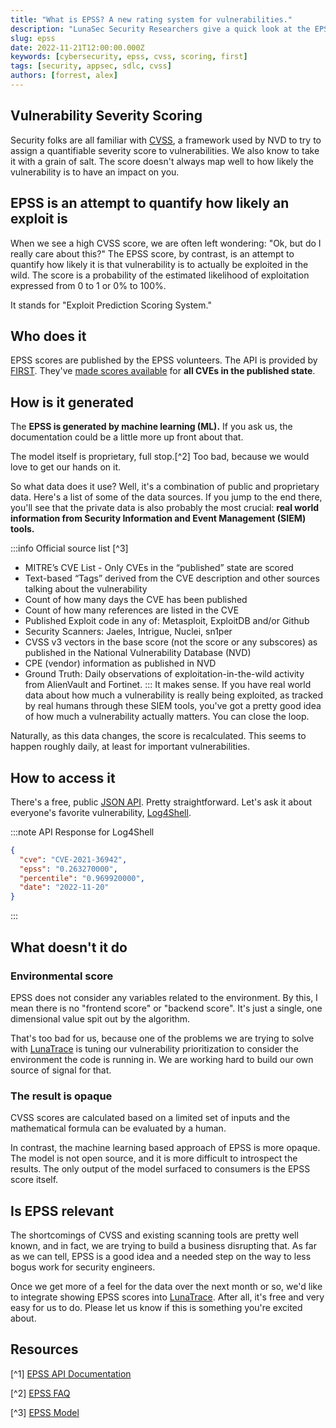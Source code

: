 ```yaml
---
title: "What is EPSS? A new rating system for vulnerabilities."
description: "LunaSec Security Researchers give a quick look at the EPSS scoring system, a new rating system for vulnerabilities"
slug: epss
date: 2022-11-21T12:00:00.000Z
keywords: [cybersecurity, epss, cvss, scoring, first]
tags: [security, appsec, sdlc, cvss]
authors: [forrest, alex]
---
```

<!--
  ~ Copyright by LunaSec (owned by Refinery Labs, Inc)
  ~
  ~ Licensed under the Creative Commons Attribution-ShareAlike 4.0 International
  ~ (the "License"); you may not use this file except in compliance with the
  ~ License. You may obtain a copy of the License at
  ~
  ~ https://creativecommons.org/licenses/by-sa/4.0/legalcode
  ~
  ~ See the License for the specific language governing permissions and
  ~ limitations under the License.
  ~
-->

## Vulnerability Severity Scoring

Security folks are all familiar with [CVSS](https://www.first.org/cvss/v3.1/specification-document), a framework used by
NVD to try to assign a quantifiable severity score to vulnerabilities. We also know to take it with a grain of salt.
The score doesn't always map well to how likely the vulnerability is to have an impact on you.

## EPSS is an attempt to quantify how likely an exploit is

When we see a high CVSS score, we are often left wondering: "Ok, but do I really care about this?" The EPSS score, by contrast,
is an attempt to quantify how likely it is that vulnerability is to actually be exploited in the wild. The score is a probability
of the estimated likelihood of exploitation expressed from 0 to 1 or 0% to 100%.

It stands for "Exploit Prediction Scoring System."

## Who does it
EPSS scores are published by the EPSS volunteers. The API is provided by [FIRST](https://www.first.org/about/).
They've [made scores available](https://www.first.org/epss/data_stats) for **all CVEs in the published state**.


## How is it generated
The **EPSS is generated by machine learning (ML).** If you ask us, the documentation could be a little more up front about that.

The model itself is proprietary, full stop.[^2] Too bad, because we would love to get our hands on it.

So what data does it use? Well, it's a combination of public and proprietary data. Here's a list of some of the data sources.
If you jump to the end there, you'll see that the private data is also probably the most crucial: **real world information from
Security Information and Event Management (SIEM) tools.**

:::info Official source list [^3]
* MITRE’s CVE List - Only CVEs in the “published” state are scored
* Text-based “Tags” derived from the CVE description and other sources talking about the vulnerability
* Count of how many days the CVE has been published
* Count of how many references are listed in the CVE
* Published Exploit code in any of: Metasploit, ExploitDB and/or Github
* Security Scanners: Jaeles, Intrigue, Nuclei, sn1per
* CVSS v3 vectors in the base score (not the score or any subscores) as published in the National Vulnerability Database (NVD)
* CPE (vendor) information as published in NVD
* Ground Truth: Daily observations of exploitation-in-the-wild activity from AlienVault and Fortinet.
:::
It makes sense. If you have real world data about how much a vulnerability is really being exploited, as tracked by real humans
through these SIEM tools, you've got a pretty good idea of how much a vulnerability actually matters. You can close the loop.

Naturally, as this data changes, the score is recalculated. This seems to happen roughly daily, at least for important vulnerabilities.

## How to access it
There's a free, public [JSON API](https://www.first.org/epss/api). Pretty straightforward. Let's ask it about everyone's favorite
vulnerability, [Log4Shell](../log4j-zero-day).

:::note API Response for Log4Shell
```json title="curl https://api.first.org/data/v1/epss\?cve\=CVE-2021-36942 "
{
  "cve": "CVE-2021-36942",
  "epss": "0.263270000",
  "percentile": "0.969920000",
  "date": "2022-11-20"
}

```
:::

## What doesn't it do

### Environmental score
EPSS does not consider any variables related to the environment. By this, I mean there is no "frontend score" or
"backend score". It's just a single, one dimensional value spit out by the algorithm.

That's too bad for us, because one of the problems we are trying to solve with [LunaTrace](/pages/lunatrace/overview/introduction/)
is tuning our vulnerability prioritization to consider the environment the code is running in. We are working hard to build our own source
of signal for that.

### The result is opaque
CVSS scores are calculated based on a limited set of inputs and the mathematical formula can be evaluated by a human.

In contrast, the machine learning based approach of EPSS is more opaque. The model is not open source, and it is more difficult
to introspect the results. The only output of the model surfaced to consumers is the EPSS score itself.

## Is EPSS relevant

The shortcomings of CVSS and existing scanning tools are pretty well known, and in fact, we are trying to build a business
disrupting that. As far as we can tell, EPSS is a good idea and a needed step on the way to less bogus work for security engineers.



Once we get more of a feel for the data over the next month or so, we'd like to integrate showing EPSS scores into [LunaTrace](/pages/lunatrace/overview/introduction/).
After all, it's free and very easy for us to do. Please let us know if this is something you're excited about.

## Resources

[^1] [EPSS API Documentation](https://www.first.org/epss/api)

[^2] [EPSS FAQ](https://www.first.org/epss/faq#:~:text=Can%20I%20look%20at%20the%20underlying%20data/model/code%3F)

[^3] [EPSS Model](https://www.first.org/epss/model#:~:text=Data%20Architecture%20and%20Sources)
